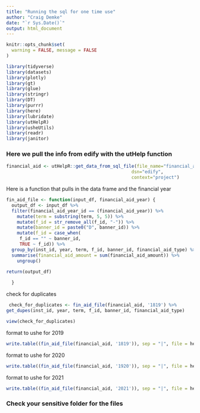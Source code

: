 ```yaml
---
title: "Running the sql for one time use"
author: "Craig Demke"
date: "`r Sys.Date()`"
output: html_document
---
```


```r
knitr::opts_chunk$set(
  warning = FALSE, message = FALSE
)
```

```r
library(tidyverse)
library(datasets)
library(plotly)
library(gt)
library(glue)
library(stringr)
library(DT)
library(purrr)
library(here)
library(lubridate)
library(utHelpR)
library(usheUtils)
library(readr)
library(janitor)
```

###  Here we pull the info from edify with the utHelp function
```r
financial_aid <- utHelpR::get_data_from_sql_file(file_name="financial_aid_file.sql",
                                               dsn="edify",
                                               context="project")
```


Here is a function that pulls in the data frame and the financial year

```r

fin_aid_file <- function(input_df, financial_aid_year) {
  output_df <- input_df %>% 
  filter(financial_aid_year_id == (financial_aid_year)) %>%
    mutate(term = substring(term, 5, 5)) %>%
    mutate(f_id = str_remove_all(f_id, "-")) %>% 
    mutate(banner_id = paste0("D", banner_id)) %>%
    mutate(f_id = case_when(
     f_id == "" ~ banner_id,
     TRUE ~ f_id)) %>%
  group_by(inst_id, year, term, f_id, banner_id, financial_aid_type) %>% 
  summarise(financial_aid_amount = sum(financial_aid_amount)) %>% 
    ungroup()

return(output_df)
         
  }
```

check for duplicates 
```r
 check_for_duplicates <- fin_aid_file(financial_aid, '1819') %>% 
get_dupes(inst_id, year, term, f_id, banner_id, financial_aid_type) 

view(check_for_duplicates)
```



format to ushe for 2019
```r
write.table((fin_aid_file(financial_aid, '1819')), sep = "|", file = here::here("sensitive", "ut-fa-2019.txt"), row.names = FALSE, col.names = FALSE, quote = FALSE)
```

format to ushe for 2020
```r
write.table((fin_aid_file(financial_aid, '1920')), sep = "|", file = here::here("sensitive", "ut-fa-2020.txt"), row.names = FALSE, col.names = FALSE, quote = FALSE)
```

format to ushe for 2021
```r
write.table((fin_aid_file(financial_aid, '2021')), sep = "|", file = here::here("sensitive", "ut-fa-2021.txt"), row.names = FALSE, col.names = FALSE, quote = FALSE)
```

### Check your sensitive folder for the files